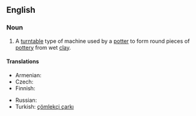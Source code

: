 ==English==
{{wikipedia}}

===Noun===
{{en-noun}}

# A [[turntable]] type of machine used by a [[potter]] to form round pieces of [[pottery]] from wet [[clay]].

====Translations====
{{trans-top|machine used by a potter}}
* Armenian: {{t-|hy|դուրգ|tr=durg|sc=Hayeren|xs=Armenian}}
* Czech: {{t-|cs|hrnčířský kruh|m}}
* Finnish: {{t-|fi|dreija}}
{{trans-mid}}
* Russian: {{t|ru|гончарный круг|m|tr=gončárnyj krug|sc=Cyrl}}
* Turkish: [[çömlekçi çarkı]]
{{trans-bottom}}